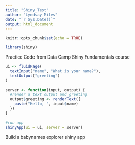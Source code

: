 ```yaml
---
title: "Shiny_Test"
author: "Lyndsay Miles"
date: "`r Sys.Date()`"
output: html_document
---
```


```r
knitr::opts_chunk$set(echo = TRUE)
```

```r
library(shiny)

```
Practice Code from Data Camp Shiny Fundamentals course

```r
ui <- fluidPage(
  textInput("name", "What is your name?"), 
  textOutput("greeting")
)

server <- function(input, output) {
  #render a text output and greeting
  output$greeting <- renderText({
    paste("Hello, ", input$name)
  })
}

#run app
shinyApp(ui = ui, server = server)
```

Build a babynames explorer shiny app